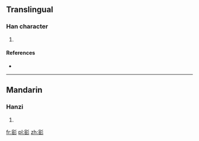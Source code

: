 ==Translingual==

===Han character===
{{Han char|rn=59|rad=彡|as=10|sn=13|four=|canj=十口竹竹竹 (JRHHH)|ids=⿰[[容]][[彡]]}}

# {{defn|Han|sort=彡10}}

====References====
* {{Han ref|kx=0364.100|dkj=10010|dj=0683.160|hdz=20856.110|uh=5F6E|ud=24430}}

----

==Mandarin==

===Hanzi===
{{cmn-hanzi|pin=[[yǒng]] ([[yong3]])|wg=yung<sup>3</sup>}}

# {{defn|lang=cmn|sort=彡10}}

[[fr:彮]]
[[pl:彮]]
[[zh:彮]]